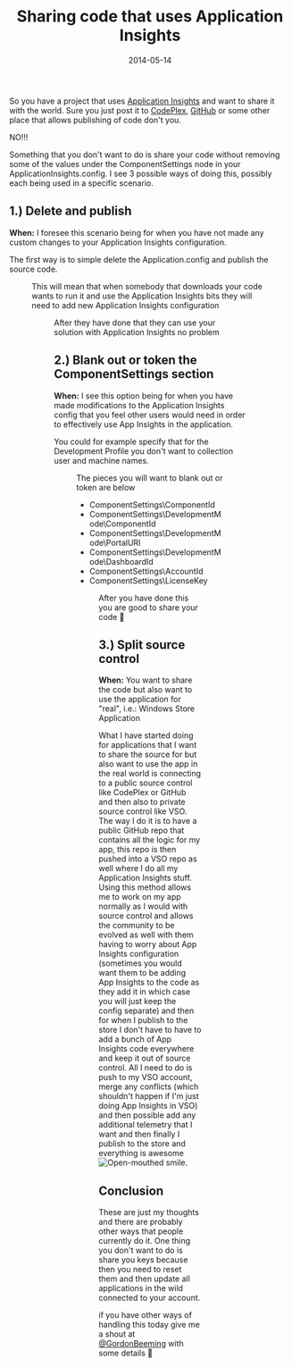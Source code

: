 ﻿---
title: 'Sharing code that uses Application Insights'
date: 2014-05-14
tags: ['Azure', 'My View', 'Rangers Research', 'Application Insights']
draft: false
summary: 'So you have a project that uses Application Insights and want to share it with the world. Sure you just post it to CodePlex, GitHub or some other place that allows publishing of code don''t you.'
---


So you have a project that uses [Application Insights](http://msdn.microsoft.com/en-us/library/dn481095.aspx) and want to share it with the world. Sure you just post it to [CodePlex](https://www.codeplex.com/), [GitHub](http://github.com) or some other place that allows publishing of code don't you.
 
NO!!!
 
Something that you don't want to do is share your code without removing some of the values under the ComponentSettings node in your ApplicationInsights.config. I see 3 possible ways of doing this, possibly each being used in a specific scenario.
 
## 1.) Delete and publish
 
**When:** I foresee this scenario being for when you have not made any custom changes to your Application Insights configuration.
 
The first way is to simple delete the Application.config and publish the source code. 
 
<Figure key="/images/8909a789a3a24d328f4ddaf89d952d60.png" src="/images/8909a789a3a24d328f4ddaf89d952d60.png" alt="Solution Explorer showing ApplicationInsights.config file" width="0" height="0" caption="ApplicationInsights.config in Solution Explorer" />
 
This will mean that when somebody that downloads your code wants to run it and use the Application Insights bits they will need to add new Application Insights configuration
 
<Figure key="/images/cc6b7a5bc5c44a049c63207239f8fd44.png" src="/images/cc6b7a5bc5c44a049c63207239f8fd44.png" alt="Visual Studio menu to add Application Insights telemetry" width="0" height="0" caption="Adding Application Insights Telemetry" />
 
After they have done that they can use your solution with Application Insights no problem
 
## 2.) Blank out or token the ComponentSettings section
 
**When:** I see this option being for when you have made modifications to the Application Insights config that you feel other users would need in order to effectively use App Insights in the application.
 
You could for example specify that for the Development Profile you don't want to collection user and machine names.
 
<Figure key="/images/028a549cde924283a6bd3c1f208ebb5c.png" src="/images/028a549cde924283a6bd3c1f208ebb5c.png" alt="ApplicationInsights.config showing DevelopmentMode settings" width="0" height="0" caption="ApplicationInsights.config - DevelopmentMode Settings" />
 
The pieces you will want to blank out or token are below
 
- ComponentSettings\ComponentId
- ComponentSettings\DevelopmentMode\ComponentId
- ComponentSettings\DevelopmentMode\PortalURI
- ComponentSettings\DevelopmentMode\DashboardId
- ComponentSettings\AccountId
- ComponentSettings\LicenseKey

<Figure key="/images/70d9a30ef02c4c0d8321b72791795917.png" src="/images/70d9a30ef02c4c0d8321b72791795917.png" alt="ApplicationInsights.config with sensitive values blanked out" width="0" height="0" caption="ApplicationInsights.config - Blanked Out Values" />
 
After you have done this you are good to share your code 🙂
 
## 3.) Split source control
 
**When:** You want to share the code but also want to use the application for "real", i.e.: Windows Store Application
 
What I have started doing for applications that I want to share the source for but also want to use the app in the real world is connecting to a public source control like CodePlex or GitHub and then also to private source control like VSO. The way I do it is to have a public GitHub repo that contains all the logic for my app, this repo is then pushed into a VSO repo as well where I do all my Application Insights stuff. Using this method allows me to work on my app normally as I would with source control and allows the community to be evolved as well with them having to worry about App Insights configuration (sometimes you would want them to be adding App Insights to the code as they add it in which case you will just keep the config separate) and then for when I publish to the store I don't have to have to add a bunch of App Insights code everywhere and keep it out of source control. All I need to do is push to my VSO account, merge any conflicts (which shouldn't happen if I'm just doing App Insights in VSO) and then possible add any additional telemetry that I want and then finally I publish to the store and everything is awesome ![Open-mouthed smile](https://gordonbeeming.com/images/emoticons/open-mouthed-smile.svg).
 
## 
 
## Conclusion
 
These are just my thoughts and there are probably other ways that people currently do it. One thing you don't want to do is share you keys because then you need to reset them and then update all applications in the wild connected to your account. 
 
if you have other ways of handling this today give me a shout at [@GordonBeeming](https://twitter.com/GordonBeeming) with some details 🙂

